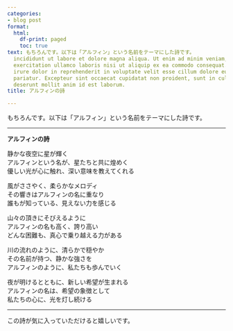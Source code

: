 ```yaml
---
categories:
- blog post
format:
  html:
    df-print: paged
    toc: true
text: もちろんです。以下は「アルフィン」という名前をテーマにした詩です。
  incididunt ut labore et dolore magna aliqua. Ut enim ad minim veniam, quis nostrud
  exercitation ullamco laboris nisi ut aliquip ex ea commodo consequat. Duis aute
  irure dolor in reprehenderit in voluptate velit esse cillum dolore eu fugiat nulla
  pariatur. Excepteur sint occaecat cupidatat non proident, sunt in culpa qui officia
  deserunt mollit anim id est laborum.
title: アルフィンの詩

---
```

もちろんです。以下は「アルフィン」という名前をテーマにした詩です。

---

**アルフィンの詩**

静かな夜空に星が輝く  
アルフィンという名が、星たちと共に煌めく  
優しい光が心に触れ、深い意味を教えてくれる

風がささやく、柔らかなメロディ  
その響きはアルフィンの名に重なり  
誰もが知っている、見えない力を感じる

山々の頂きにそびえるように  
アルフィンの名も高く、誇り高い  
どんな困難も、真心で乗り越える力がある

川の流れのように、清らかで穏やか  
その名前が持つ、静かな強さを  
アルフィンのように、私たちも歩んでいく

夜が明けるとともに、新しい希望が生まれる  
アルフィンの名は、希望の象徴として  
私たちの心に、光を灯し続ける

---

この詩が気に入っていただけると嬉しいです。
